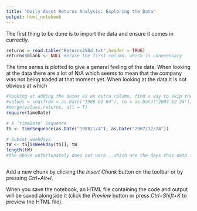 ```yaml
---
title: "Daily Asset Returns Analysis: Exploring the Data"
output: html_notebook
---
```

The first thing to be done is to import the data and ensure it comes in currectly.

```r
returns = read.table("Returns250d.txt",header = TRUE)
returns$blank <- NULL #erase the first column, which is unnecessary
```

The time series is plotted to give a general feeling of the data. When looking at the data there are a lot of N/A which seems to mean that the company was not being traded at that moment yet. When looking at the data it is not obvious at which

```r
#looking at adding the dates as an extra column, find a way to skip the weekends
#values = seq(from = as.Date("1988-01-04"), to = as.Date("2007-12-24"), by = 'day')
#merge(values,returns, all = T)
require(timeDate)

# A ’timeDate’ Sequence
tS <- timeSequence(as.Date("1988/1/4"), as.Date("2007/12/24"))

# Subset weekdays
tW <- tS[isWeekday(tS)]; tW
length(tW)
#the above unfortunately does not work...which are the days this data is counted for? I counted for all weeks starting from the beginning and have 5211 values as compared to 5039
```

```r

```

Add a new chunk by clicking the *Insert Chunk* button on the toolbar or by pressing *Ctrl+Alt+I*.


When you save the notebook, an HTML file containing the code and output will be saved alongside it (click the *Preview* button or press *Ctrl+Shift+K* to preview the HTML file).

